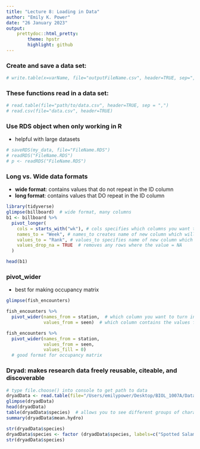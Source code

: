 ```yaml
---
title: "Lecture 8: Loading in Data"
author: "Emily K. Power"
date: "26 January 2023"
output: 
    prettydoc::html_pretty:
        theme: hpstr
        highlight: github
---
```


### Create and save a data set:
```r
# write.table(x=varName, file="outputFileName.csv", header=TRUE, sep=",")
```


### These functions read in a data set:
```r
# read.table(file="path/to/data.csv", header=TRUE, sep = ",")
# read.csv(file="data.csv", header=TRUE)
```


### Use RDS object when only working in R
  * helpful with large datasets
```r
# saveRDS(my_data, file="FileName.RDS")
# readRDS("FileName.RDS")
# p <- readRDS("FileName.RDS")
```

### Long vs. Wide data formats
  * **wide format**: contains values that do not repeat in the ID column
  * **long format**: contains values that DO repeat in the ID column
```r
library(tidyverse)
glimpse(billboard)  # wide format, many columns
b1 <- billboard %>%
  pivot_longer(
    cols = starts_with("wk"), # cols specifies which columns you want to make 'longer'
    names_to = "Week", # names_to creates name of new column which will contain the header names
    values_to = "Rank", # values_to specifies name of new column which will contain the values
    values_drop_na = TRUE  # removes any rows where the value = NA
  )

head(b1)
```

### pivot_wider
  * best for making occupancy matrix
```r
glimpse(fish_encounters)

fish_encounters %>%
  pivot_wider(names_from = station,  # which column you want to turn into multiple columns
              values_from = seen)  # which column contains the values for new column cells

fish_encounters %>%
  pivot_wider(names_from = station,
              values_from = seen, 
              values_fill = 0)
  # good format for occupancy matrix
```

### Dryad: makes research data freely reusable, citeable, and discoverable
```r
# type file.choose() into console to get path to data
dryadData <- read.table(file="/Users/emilypower/Desktop/BIOL_1007A/Data/NE_amphibians.csv", header=TRUE, sep=",")
glimpse(dryadData)
head(dryadData)
table(dryadData$species)  # allows you to see different groups of character column
summary(dryadData$mean.hydro)

str(dryadData$species)
dryadData$species <- factor (dryadData$species, labels=c("Spotted Salamander", "Wood Frog"))  # creating 'labels' to use for the plot
str(dryadData$species)
```

